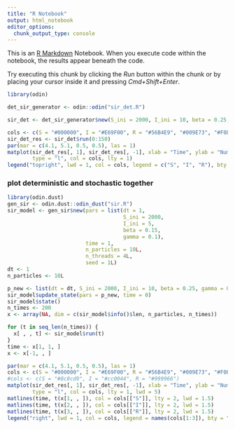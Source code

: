 ```yaml
---
title: "R Notebook"
output: html_notebook
editor_options: 
  chunk_output_type: console
---
```


This is an [R Markdown](http://rmarkdown.rstudio.com) Notebook. When you execute code within the notebook, the results appear beneath the code. 

Try executing this chunk by clicking the *Run* button within the chunk or by placing your cursor inside it and pressing *Cmd+Shift+Enter*. 

```r
library(odin)
```

```r
det_sir_generator <- odin::odin("sir_det.R")
```
```r
sir_det <- det_sir_generator$new(S_ini = 2000, I_ini = 10, beta = 0.25, gamma = 0.1)
```

```r
cols <- c(S = "#000000", I = "#E69F00", R = "#56B4E9", "#009E73", "#F0E442", "#0072B2", "#D55E00", "#CC79A7") #8 colorblind friendly colors
sir_det_res <- sir_det$run(0:150)
par(mar = c(4.1, 5.1, 0.5, 0.5), las = 1)
matplot(sir_det_res[, 1], sir_det_res[, -1], xlab = "Time", ylab = "Number of individuals",
        type = "l", col = cols, lty = 1)
legend("topright", lwd = 1, col = cols, legend = c("S", "I", "R"), bty = "n")
```

### plot deterministic and stochastic together
```r
library(odin.dust)
gen_sir <- odin.dust::odin_dust("sir.R")
sir_model <- gen_sir$new(pars = list(dt = 1,
                                     S_ini = 2000,
                                     I_ini = 5,
                                     beta = 0.15,
                                     gamma = 0.1),
                         time = 1,
                         n_particles = 10L,
                         n_threads = 4L,
                         seed = 1L)
dt <- 1
n_particles <- 10L

```


```r
p_new <- list(dt = dt, S_ini = 2000, I_ini = 10, beta = 0.25, gamma = 0.1)
sir_model$update_state(pars = p_new, time = 0)
sir_model$state()
n_times <- 200
x <- array(NA, dim = c(sir_model$info()$len, n_particles, n_times))

for (t in seq_len(n_times)) {
  x[ , , t] <- sir_model$run(t)
}
time <- x[1, 1, ]
x <- x[-1, , ]

par(mar = c(4.1, 5.1, 0.5, 0.5), las = 1)
cols <- c(S = "#000000", I = "#E69F00", R = "#56B4E9", "#009E73", "#F0E442", "#0072B2", "#D55E00", "#CC79A7") #8 colorblind friendly colors
#cols <- c(S = "#8c8cd9", I = "#cc0044", R = "#999966")
matplot(sir_det_res[, 1], sir_det_res[, -1], xlab = "Time", ylab = "Number of individuals",
        type = "l", col = cols, lty = 1, lwd = 5)
matlines(time, t(x[1, , ]), col = cols[["S"]], lty = 2, lwd = 1.5)
matlines(time, t(x[2, , ]), col = cols[["I"]], lty = 2, lwd = 1.5)
matlines(time, t(x[3, , ]), col = cols[["R"]], lty = 2, lwd = 1.5)
legend("right", lwd = 1, col = cols, legend = names(cols[1:3]), bty = "n")
```

